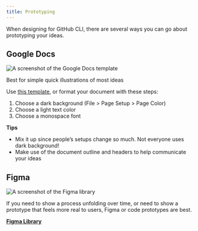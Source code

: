 ```yaml
---
title: Prototyping
---
```



When designing for GitHub CLI, there are several ways you can go about prototyping your ideas.

## Google Docs

<img src={GoogleDocs} alt="A screenshot of the Google Docs template" />

Best for simple quick illustrations of most ideas

Use [this template](https://docs.google.com/document/d/1JIRErIUuJ6fTgabiFYfCH3x91pyHuytbfa0QLnTfXKM/edit?usp=sharing), or format your document with these steps:
1. Choose a dark background (File > Page Setup > Page Color)
1. Choose a light text color
1. Choose a monospace font

**Tips**
- Mix it up since people’s setups change so much. Not everyone uses dark background!
- Make use of the document outline and headers to help communicate your ideas

## Figma

<img src={Figma} alt="A screenshot of the Figma library" />

If you need to show a process unfolding over time, or need to show a prototype that feels more real to users, Figma or code prototypes are best.

[**Figma Library**](https://www.figma.com/file/zYsBk5KFoMlovE4g2f4Wkg/Primer-Command-Line)
